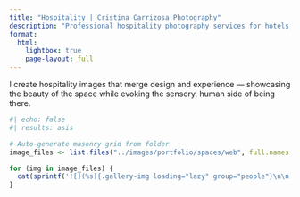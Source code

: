 ```yaml
---
title: "Hospitality | Cristina Carrizosa Photography"
description: "Professional hospitality photography services for hotels, restaurants, and luxury accommodations in Richmond, VA and San Francisco Bay Area by Cristina Carrizosa."
format:
  html:
    lightbox: true
    page-layout: full
---
```


::: {.project-intro}
I create hospitality images that merge design and experience — showcasing the beauty of the space while evoking the sensory, human side of being there.
:::


::: {.masonry-grid}
```r
#| echo: false
#| results: asis

# Auto-generate masonry grid from folder
image_files <- list.files("../images/portfolio/spaces/web", full.names = TRUE, pattern = "\\.(jpg|jpeg|png|webp|gif)$")

for (img in image_files) {
  cat(sprintf('![](%s){.gallery-img loading="lazy" group="people"}\n\n', img))
}
```
:::
